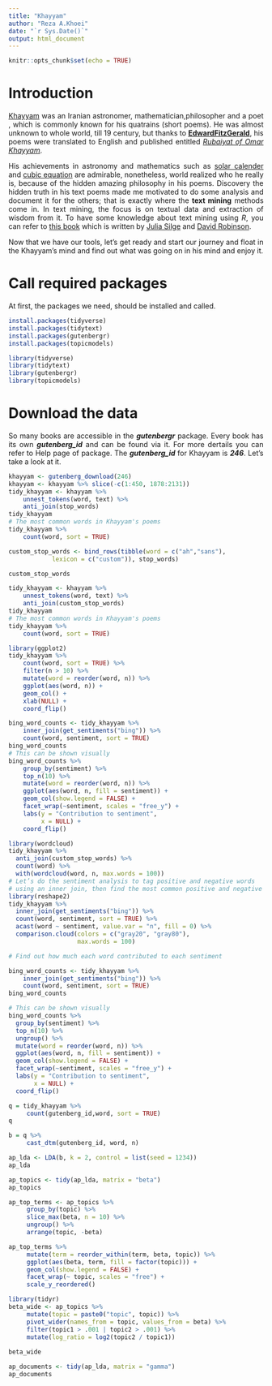 ```yaml
---
title: "Khayyam"
author: "Reza A.Khoei"
date: "`r Sys.Date()`"
output: html_document
---
```


```r
knitr::opts_chunk$set(echo = TRUE)
```

# Introduction

<div style="text-align: justify">

<p>
[Khayyam](https://en.wikipedia.org/wiki/Omar_Khayyam) was an Iranian astronomer, mathematician,philosopher and a poet , which is commonly known for his quatrains (short poems). He was almost unknown to whole world, till 19 century, but thanks to [**EdwardFitzGerald**](https://en.wikipedia.org/wiki/Edward_FitzGerald_(poet)), his poems were translated to English and published entitled [*Rubaiyat of Omar Khayyam*](https://en.wikipedia.org/wiki/Rubaiyat_of_Omar_Khayyam).
<p/>
<p>
His achievements in astronomy and mathematics such as [solar calender](https://en.wikipedia.org/wiki/Solar_calendar) and [cubic equation](https://en.wikipedia.org/wiki/Cubic_equation) are admirable, nonetheless, world realized who he really is, because of the hidden amazing philosophy in his poems. Discovery the hidden truth in his text poems made me motivated to do some analysis and document it for the others; that is exactly where the **text mining** methods come in. In text mining, the focus is on textual data and extraction of wisdom from it. To have some knowledge about text mining using *R*, you can refer to [this book](https://www.tidytextmining.com/) which is written by [Julia Silge](https://juliasilge.com/) and [David Robinson](http://varianceexplained.org/about/).
<p/>
<p>
Now that we have our tools, let's get ready and start our journey and float in the Khayyam's mind and find out what was going on in his mind and enjoy it.
<p/>
<div/>

# Call required packages

At first, the packages we need, should be installed and called.

```r
install.packages(tidyverse)
install.packages(tidytext)
install.packages(gutenbergr)
install.packages(topicmodels)
```


```r
library(tidyverse)
library(tidytext)
library(gutenbergr)
library(topicmodels)
```

# Download the data

So many books are accessible in the ***gutenbergr*** package. Every book has its own ***gutenberg_id*** and can be found via it. For more dertails you can refer to Help page of package. The ***gutenberg_id*** for Khayyam is ***246***. Let's take a look at it. 

```r
khayyam <- gutenberg_download(246)
khayyam <- khayyam %>% slice(-c(1:450, 1878:2131))
tidy_khayyam <- khayyam %>%
    unnest_tokens(word, text) %>%
    anti_join(stop_words)
tidy_khayyam
# The most common words in Khayyam's poems
tidy_khayyam %>%
    count(word, sort = TRUE)
```

```r
custom_stop_words <- bind_rows(tibble(word = c("ah","sans"),  
            lexicon = c("custom")), stop_words)

custom_stop_words
```

```r
tidy_khayyam <- khayyam %>%
    unnest_tokens(word, text) %>%
    anti_join(custom_stop_words)
tidy_khayyam
# The most common words in Khayyam's poems
tidy_khayyam %>%
    count(word, sort = TRUE)
```

```r
library(ggplot2)
tidy_khayyam %>%
    count(word, sort = TRUE) %>%
    filter(n > 10) %>%
    mutate(word = reorder(word, n)) %>%
    ggplot(aes(word, n)) +
    geom_col() +
    xlab(NULL) +
    coord_flip()
```

```r
bing_word_counts <- tidy_khayyam %>%
    inner_join(get_sentiments("bing")) %>%
    count(word, sentiment, sort = TRUE)
bing_word_counts
# This can be shown visually
bing_word_counts %>%
    group_by(sentiment) %>%
    top_n(10) %>%
    mutate(word = reorder(word, n)) %>%
    ggplot(aes(word, n, fill = sentiment)) +
    geom_col(show.legend = FALSE) +
    facet_wrap(~sentiment, scales = "free_y") +
    labs(y = "Contribution to sentiment",
         x = NULL) +
    coord_flip()
```

```r
library(wordcloud)
tidy_khayyam %>%
  anti_join(custom_stop_words) %>%
  count(word) %>%
  with(wordcloud(word, n, max.words = 100))
# Let’s do the sentiment analysis to tag positive and negative words
# using an inner join, then find the most common positive and negative words
library(reshape2)
tidy_khayyam %>%
  inner_join(get_sentiments("bing")) %>%
  count(word, sentiment, sort = TRUE) %>%
  acast(word ~ sentiment, value.var = "n", fill = 0) %>%
  comparison.cloud(colors = c("gray20", "gray80"),
                   max.words = 100)
```

```r
# Find out how much each word contributed to each sentiment

bing_word_counts <- tidy_khayyam %>%
    inner_join(get_sentiments("bing")) %>%
    count(word, sentiment, sort = TRUE) 
bing_word_counts
```

```r
# This can be shown visually
bing_word_counts %>%
  group_by(sentiment) %>%
  top_n(10) %>%
  ungroup() %>%
  mutate(word = reorder(word, n)) %>%
  ggplot(aes(word, n, fill = sentiment)) +
  geom_col(show.legend = FALSE) +
  facet_wrap(~sentiment, scales = "free_y") +
  labs(y = "Contribution to sentiment",
       x = NULL) +
  coord_flip()
```

```r
q = tidy_khayyam %>%
     count(gutenberg_id,word, sort = TRUE)
q

b = q %>%
     cast_dtm(gutenberg_id, word, n)
```

```r
ap_lda <- LDA(b, k = 2, control = list(seed = 1234))
ap_lda
```

```r
ap_topics <- tidy(ap_lda, matrix = "beta")
ap_topics
```

```r
ap_top_terms <- ap_topics %>%
     group_by(topic) %>%
     slice_max(beta, n = 10) %>% 
     ungroup() %>%
     arrange(topic, -beta)

ap_top_terms %>%
     mutate(term = reorder_within(term, beta, topic)) %>%
     ggplot(aes(beta, term, fill = factor(topic))) +
     geom_col(show.legend = FALSE) +
     facet_wrap(~ topic, scales = "free") +
     scale_y_reordered()
```

```r
library(tidyr)
beta_wide <- ap_topics %>%
     mutate(topic = paste0("topic", topic)) %>%
     pivot_wider(names_from = topic, values_from = beta) %>% 
     filter(topic1 > .001 | topic2 > .001) %>%
     mutate(log_ratio = log2(topic2 / topic1))
 
beta_wide
```

```r
ap_documents <- tidy(ap_lda, matrix = "gamma")
ap_documents
```
